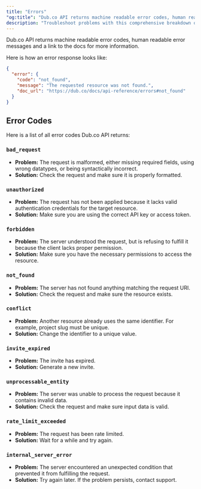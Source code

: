 ```yaml
---
title: "Errors"
"og:title": "Dub.co API returns machine readable error codes, human readable error messages and a link to the docs for more information"
description: "Troubleshoot problems with this comprehensive breakdown of all error codes."
---
```


Dub.co API returns machine readable error codes, human readable error messages and a link to the docs for more information.

Here is how an error response looks like:

```json
{
  "error": {
    "code": "not_found",
    "message": "The requested resource was not found.",
    "doc_url": "https://dub.co/docs/api-reference/errors#not_found"
  }
}
```

## Error Codes

Here is a list of all error codes Dub.co API returns:

### `bad_request`

- **Problem:** The request is malformed, either missing required fields, using wrong datatypes, or being syntactically incorrect.
- **Solution:** Check the request and make sure it is properly formatted.

### `unauthorized`

- **Problem:** The request has not been applied because it lacks valid authentication credentials for the target resource.
- **Solution:** Make sure you are using the correct API key or access token.

### `forbidden`

- **Problem:** The server understood the request, but is refusing to fulfill it because the client lacks proper permission.
- **Solution:** Make sure you have the necessary permissions to access the resource.

### `not_found`

- **Problem:** The server has not found anything matching the request URI.
- **Solution:** Check the request and make sure the resource exists.

### `conflict`

- **Problem:** Another resource already uses the same identifier. For example, project slug must be unique.
- **Solution:** Change the identifier to a unique value.

### `invite_expired`

- **Problem:** The invite has expired.
- **Solution:** Generate a new invite.

### `unprocessable_entity`

- **Problem:** The server was unable to process the request because it contains invalid data.
- **Solution:** Check the request and make sure input data is valid.

### `rate_limit_exceeded`

- **Problem:** The request has been rate limited.
- **Solution:** Wait for a while and try again.

### `internal_server_error`

- **Problem:** The server encountered an unexpected condition that prevented it from fulfilling the request.
- **Solution:** Try again later. If the problem persists, contact support.
